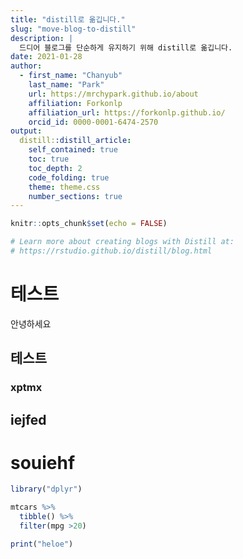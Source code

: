 ---
title: "distill로 옮깁니다."
slug: "move-blog-to-distill"
description: |
  드디어 블로그를 단순하게 유지하기 위해 distill로 옮깁니다.
date: 2021-01-28
author:
  - first_name: "Chanyub"
    last_name: "Park"
    url: https://mrchypark.github.io/about
    affiliation: Forkonlp
    affiliation_url: https://forkonlp.github.io/
    orcid_id: 0000-0001-6474-2570
output:
  distill::distill_article:
    self_contained: true
    toc: true
    toc_depth: 2
    code_folding: true
    theme: theme.css
    number_sections: true
---

```{r setup, include=FALSE}
knitr::opts_chunk$set(echo = FALSE)

# Learn more about creating blogs with Distill at:
# https://rstudio.github.io/distill/blog.html

```

# 테스트

안녕하세요

## 테스트

### xptmx

## iejfed


# souiehf


```{r}
library("dplyr")

mtcars %>% 
  tibble() %>% 
  filter(mpg >20)

print("heloe")
```
